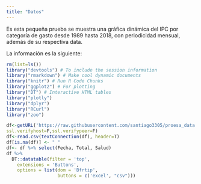 ```yaml
---
title: "Datos"
---
```


Es esta pequeña prueba se muestra  una gráfica dinámica del IPC por categoría de gasto desde 1989 hasta 2018, con periodicidad mensual, además de su respectiva data.


La información es la siguiente:

```r
rm(list=ls())
library("devtools") # To include the session information
library("rmarkdown") # Make cool dynamic documents
library("knitr") # Run R Code Chunks
library("ggplot2") # For plotting
library("DT") # Interactive HTML tables
library("plotly")
library("dplyr")
library("RCurl")
library("zoo")
```
```r
df<-getURL('https://raw.githubusercontent.com/santiago3305/proesa_data.github.io/master/IPC.csv',
ssl.verifyhost=F,ssl.verifypeer=F)
df<-read.csv(textConnection(df), header=T)
df[is.na(df)] <- " "
df<- df %>% select(Fecha, Total, Salud)
df %>%
  DT::datatable(filter = 'top',
    extensions = 'Buttons',
    options = list(dom = 'Bfrtip',
                   buttons = c('excel', "csv")))
```
